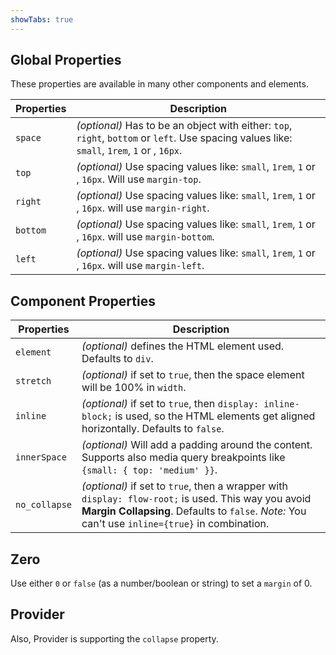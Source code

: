 ```yaml
---
showTabs: true
---
```



## Global Properties

These properties are available in many other components and elements.

| Properties | Description                                                                                                                                  |
| ---------- | -------------------------------------------------------------------------------------------------------------------------------------------- |
| `space`    | _(optional)_ Has to be an object with either: `top`, `right`, `bottom` or `left`. Use spacing values like: `small`, `1rem`, `1` or , `16px`. |
| `top`      | _(optional)_ Use spacing values like: `small`, `1rem`, `1` or , `16px`. Will use `margin-top`.                                               |
| `right`    | _(optional)_ Use spacing values like: `small`, `1rem`, `1` or , `16px`. will use `margin-right`.                                             |
| `bottom`   | _(optional)_ Use spacing values like: `small`, `1rem`, `1` or , `16px`. will use `margin-bottom`.                                            |
| `left`     | _(optional)_ Use spacing values like: `small`, `1rem`, `1` or , `16px`. will use `margin-left`.                                              |

## Component Properties

| Properties    | Description                                                                                                                                                                                            |
| ------------- | ------------------------------------------------------------------------------------------------------------------------------------------------------------------------------------------------------ |
| `element`     | _(optional)_ defines the HTML element used. Defaults to `div`.                                                                                                                                         |
| `stretch`     | _(optional)_ if set to `true`, then the space element will be 100% in `width`.                                                                                                                         |
| `inline`      | _(optional)_ if set to `true`, then `display: inline-block;` is used, so the HTML elements get aligned horizontally. Defaults to `false`.                                                              |
| `innerSpace`  | _(optional)_ Will add a padding around the content. Supports also media query breakpoints like `{small: { top: 'medium' }}`.                                                                           |
| `no_collapse` | _(optional)_ if set to `true`, then a wrapper with `display: flow-root;` is used. This way you avoid **Margin Collapsing**. Defaults to `false`. _Note:_ You can't use `inline={true}` in combination. |

## Zero

Use either `0` or `false` (as a number/boolean or string) to set a `margin` of 0.

## Provider

Also, Provider is supporting the `collapse` property.

<ProviderExample />

